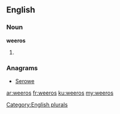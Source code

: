 ==English==

===Noun===
'''weeros'''

# {{plural of|weero}}

===Anagrams===
* [[Serowe#English|Serowe]]

[[Category:English plurals]]

[[ar:weeros]]
[[fr:weeros]]
[[ku:weeros]]
[[my:weeros]]